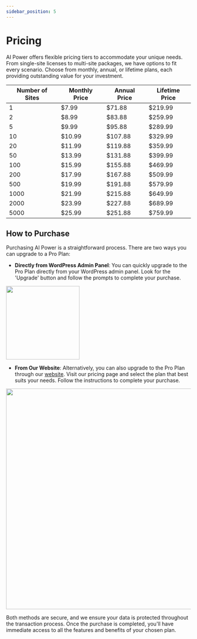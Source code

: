 ```yaml
---
sidebar_position: 5
---
```



# Pricing

AI Power offers flexible pricing tiers to accommodate your unique needs. From single-site licenses to multi-site packages, we have options to fit every scenario. Choose from monthly, annual, or lifetime plans, each providing outstanding value for your investment.

| Number of Sites | Monthly Price | Annual Price | Lifetime Price |
| --------------- | ------------- | ------------ | -------------- |
| 1               | $7.99         | $71.88       | $219.99        |
| 2               | $8.99         | $83.88       | $259.99        |
| 5               | $9.99         | $95.88       | $289.99        |
| 10              | $10.99        | $107.88      | $329.99        |
| 20              | $11.99        | $119.88      | $359.99        |
| 50              | $13.99        | $131.88      | $399.99        |
| 100             | $15.99        | $155.88      | $469.99        |
| 200             | $17.99        | $167.88      | $509.99        |
| 500             | $19.99        | $191.88      | $579.99        |
| 1000            | $21.99        | $215.88      | $649.99        |
| 2000            | $23.99        | $227.88      | $689.99        |
| 5000            | $25.99        | $251.88      | $759.99        |

## How to Purchase

Purchasing AI Power is a straightforward process. There are two ways you can upgrade to a Pro Plan:

- **Directly from WordPress Admin Panel**: You can quickly upgrade to the Pro Plan directly from your WordPress admin panel. Look for the 'Upgrade' button and follow the prompts to complete your purchase.

<img src={UpgradeButton} width="200"/>

- **From Our Website**: Alternatively, you can also upgrade to the Pro Plan through our [website](https://aipower.org/pricing/). Visit our pricing page and select the plan that best suits your needs. Follow the instructions to complete your purchase.

<img src={UpgradeButtonSite} width="600"/>

Both methods are secure, and we ensure your data is protected throughout the transaction process. Once the purchase is completed, you'll have immediate access to all the features and benefits of your chosen plan.